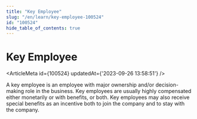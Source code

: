 ```yaml
---
title: "Key Employee"
slug: "/en/learn/key-employee-100524"
id: "100524"
hide_table_of_contents: true
---
```



# Key Employee

<ArticleMeta id={100524} updatedAt={'2023-09-26 13:58:51'} />
<div className='border-solid border-b border-t-0 my-4 border-[var(--ifm-color-gray-300)]' />

A key employee is an employee with major ownership and/or decision-making role in the business. Key employees are usually highly compensated either monetarily or with benefits, or both. Key employees may also receive special benefits as an incentive both to join the company and to stay with the company.
